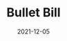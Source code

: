 ---
title: Bullet Bill
description: In Bullet Bill you control a missile and you try to hit as much as you can in this fast paced landscape.
date: 2021-12-05
type: Flash
name: bullet-bill
credits:
- Game by Newgrounds
---
